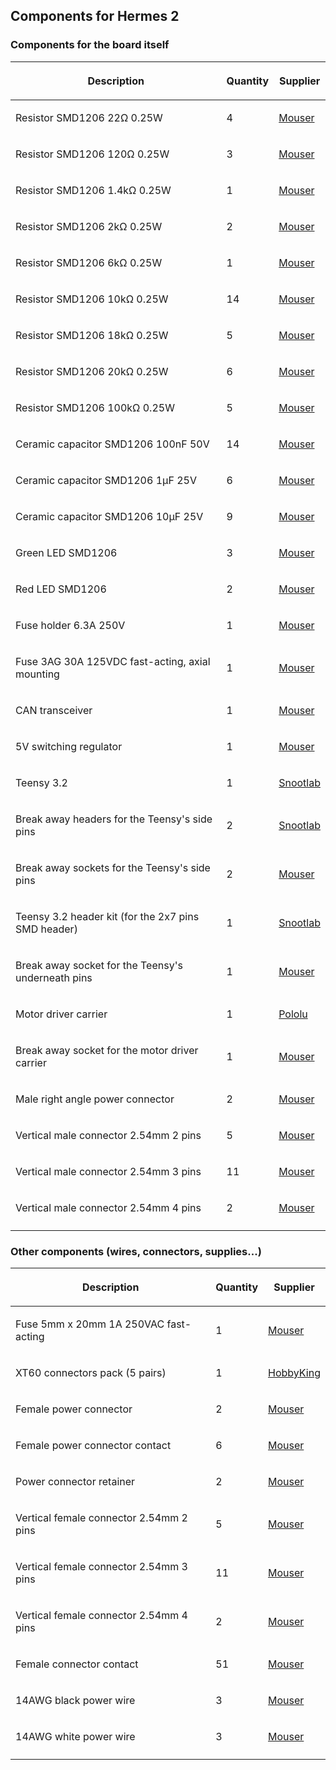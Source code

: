 == Components for Hermes 2 ==

=== Components for the board itself ===

{|
! Description !! Quantity !! Supplier
|-
| Resistor SMD1206 22Ω 0.25W
| 4
| [https://www.mouser.com/productdetail/603-rc1206fr-0722rl Mouser]
|-
| Resistor SMD1206 120Ω 0.25W
| 3
| [https://www.mouser.com/productdetail/603-rc1206fr-07120rl Mouser]
|-
| Resistor SMD1206 1.4kΩ 0.25W
| 1
| [https://www.mouser.com/productdetail/603-rc1206fr-071k4l Mouser]
|-
| Resistor SMD1206 2kΩ 0.25W
| 2
| [https://www.mouser.com/productdetail/603-rc1206fr-072kl Mouser]
|-
| Resistor SMD1206 6kΩ 0.25W
| 1
| [https://www.mouser.com/productdetail/603-rc1206fr-076k04l Mouser]
|-
| Resistor SMD1206 10kΩ 0.25W
| 14
| [https://www.mouser.com/productdetail/603-rc1206fr-0710kl Mouser]
|-
| Resistor SMD1206 18kΩ 0.25W
| 5
| [https://www.mouser.com/productdetail/603-rc1206fr-0718kl Mouser]
|-
| Resistor SMD1206 20kΩ 0.25W
| 6
| [https://www.mouser.com/productdetail/603-rc1206fr-0720kl Mouser]
|-
| Resistor SMD1206 100kΩ 0.25W
| 5
| [https://www.mouser.com/productdetail/603-rc1206fr-07100kl Mouser]
|-
| Ceramic capacitor SMD1206 100nF 50V
| 14
| [https://www.mouser.com/productdetail/963-umk316b7104kd-t Mouser]
|-
| Ceramic capacitor SMD1206 1µF 25V
| 6
| [https://www.mouser.com/productdetail/963-tmk316b7105kl-t Mouser]
|-
| Ceramic capacitor SMD1206 10µF 25V
| 9
| [https://www.mouser.com/productdetail/963-tmk316ab7106kl-t Mouser]
|-
| Green LED SMD1206
| 3
| [https://www.mouser.com/productdetail/604-ap3216cgck Mouser]
|-
| Red LED SMD1206
| 2
| [https://www.mouser.com/productdetail/604-ap3216surck Mouser]
|-
| Fuse holder 6.3A 250V
| 1
| [https://www.mouser.com/productdetail/576-64600001223 Mouser]
|-
| Fuse 3AG 30A 125VDC fast-acting, axial mounting
| 1
| [https://www.mouser.com/productdetail/504-bk-abc-v-30-r Mouser]
|-
| CAN transceiver
| 1
| [https://www.mouser.com/productdetail/595-sn65hvd232dr Mouser]
|-
| 5V switching regulator
| 1
| [https://www.mouser.com/productdetail/580-oki-78sr-5-1.5-w36-c Mouser]
|-
| Teensy 3.2
| 1
| [https://snootlab.com/963-teensy-32-usb-en.html Snootlab]
|-
| Break away headers for the Teensy's side pins
| 2
| [https://snootlab.com/connectors/305-break-away-headers-16-pins-strip.html Snootlab]
|-
| Break away sockets for the Teensy's side pins
| 2
| [https://www.mouser.com/productdetail/517-929974-01-14-rk Mouser]
|-
| Teensy 3.2 header kit (for the 2x7 pins SMD header)
| 1
| [https://snootlab.com/sparkfun/1190-teensy-32-header-kit-en.html Snootlab]
|-
| Break away socket for the Teensy's underneath pins
| 1
| [https://www.mouser.com/productdetail/517-929975-01-04-rk Mouser]
|-
| Motor driver carrier
| 1
| [https://www.pololu.com/product/708 Pololu]
|-
| Break away socket for the motor driver carrier
| 1
| [https://www.mouser.fr/productdetail/517-929974-01-15-rk Mouser]
|-
| Male right angle power connector
| 2
| [https://www.mouser.com/productdetail/798-df22-3p-7.92ds05 Mouser]
|-
| Vertical male connector 2.54mm 2 pins
| 5
| [https://www.mouser.com/productdetail/538-22-27-2021 Mouser]
|-
| Vertical male connector 2.54mm 3 pins
| 11
| [https://www.mouser.com/productdetail/538-22-27-2031 Mouser]
|-
| Vertical male connector 2.54mm 4 pins
| 2
| [https://www.mouser.com/productdetail/538-22-27-2041 Mouser]
|-
|}

=== Other components (wires, connectors, supplies...) ===

{|
! Description !! Quantity !! Supplier
|-
| Fuse 5mm x 20mm 1A 250VAC fast-acting
| 1
| [https://www.mouser.com/productdetail/504-bk-gma-1-r Mouser]
|-
| XT60 connectors pack (5 pairs)
| 1
| [https://hobbyking.com/en_us/nylon-xt60-connectors-male-female-5-pairs-genuine.html HobbyKing]
|-
| Female power connector
| 2
| [https://www.mouser.com/productdetail/798-df22-3s-7.92c28 Mouser]
|-
| Female power connector contact
| 6
| [https://www.mouser.com/productdetail/798-df22-1416scf Mouser]
|-
| Power connector retainer
| 2
| [https://www.mouser.com/productdetail/798-df22-3rs-p-7.92 Mouser]
|-
| Vertical female connector 2.54mm 2 pins
| 5
| [https://www.mouser.com/productdetail/538-22-01-2025 Mouser]
|-
| Vertical female connector 2.54mm 3 pins
| 11
| [https://www.mouser.com/productdetail/538-22-01-2035 Mouser]
|-
| Vertical female connector 2.54mm 4 pins
| 2
| [https://www.mouser.com/productdetail/538-22-01-2045 Mouser]
|-
| Female connector contact
| 51
| [https://www.mouser.com/productdetail/538-08-50-0114 Mouser]
|-
| 14AWG black power wire
| 3
| [https://www.mouser.com/productdetail/650-400R0111-14-0 Mouser]
|-
| 14AWG white power wire
| 3
| [https://www.mouser.com/productdetail/650-400R0111-14-9 Mouser]
|-
|}
